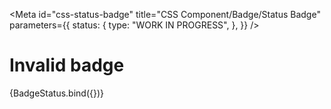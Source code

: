 <!-- @license CC0-1.0 -->


<Meta
  id="css-status-badge"
  title="CSS Component/Badge/Status Badge"
  parameters={{
    status: {
      type: "WORK IN PROGRESS",
    },
  }}
/>

# Invalid badge

<Canvas>
  <Story
    name="--invalid"
    args={{
      status: "invalid",
      textContent: "invalid",
    }}
  >
    {BadgeStatus.bind({})}
  </Story>
</Canvas>

